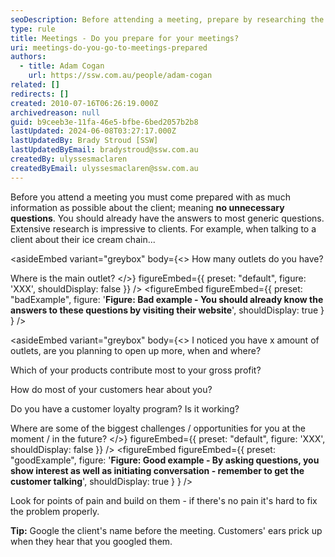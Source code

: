 ```yaml
---
seoDescription: Before attending a meeting, prepare by researching the client and having answers to generic questions, allowing for meaningful conversation.
type: rule
title: Meetings - Do you prepare for your meetings?
uri: meetings-do-you-go-to-meetings-prepared
authors:
  - title: Adam Cogan
    url: https://ssw.com.au/people/adam-cogan
related: []
redirects: []
created: 2010-07-16T06:26:19.000Z
archivedreason: null
guid: b9ceeb3e-11fa-46e5-bfbe-6bed2057b2b8
lastUpdated: 2024-06-08T03:27:17.000Z
lastUpdatedBy: Brady Stroud [SSW]
lastUpdatedByEmail: bradystroud@ssw.com.au
createdBy: ulyssesmaclaren
createdByEmail: ulyssesmaclaren@ssw.com.au
---
```


Before you attend a meeting you must come prepared with as much information as possible about the client; meaning **no unnecessary questions**. You should already have the answers to most generic questions. Extensive research is impressive to clients.
For example, when talking to a client about their ice cream chain...

<asideEmbed
  variant="greybox"
  body={<>
    How many outlets do you have?

Where is the main outlet?
  </>}
  figureEmbed={{
    preset: "default",
    figure: 'XXX',
    shouldDisplay: false
  }}
/>
<figureEmbed figureEmbed={{
  preset: "badExample",
  figure: '**Figure: Bad example - You should already know the answers to these questions by visiting their website**',
  shouldDisplay: true
} } />


<asideEmbed
  variant="greybox"
  body={<>
    I noticed you have x amount of outlets, are you planning to open up more, when and where?

Which of your products contribute most to your gross profit?

How do most of your customers hear about you?

Do you have a customer loyalty program? Is it working?

Where are some of the biggest challenges / opportunities for you at the moment / in the future?
  </>}
  figureEmbed={{
    preset: "default",
    figure: 'XXX',
    shouldDisplay: false
  }}
/>
<figureEmbed figureEmbed={{
  preset: "goodExample",
  figure: '**Figure: Good example - By asking questions, you show interest as well as initiating conversation - remember to get the customer talking**',
  shouldDisplay: true
} } />


Look for points of pain and build on them - if there's no pain it's hard to fix the problem properly.

**Tip:** Google the client's name before the meeting. Customers' ears prick up when they hear that you googled them.
